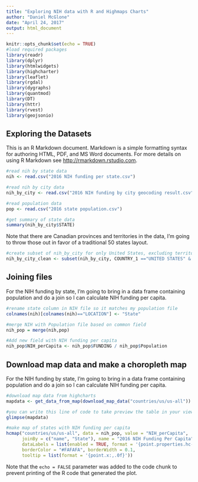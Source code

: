 ---
title: "Exploring NIH data with R and Highmaps Charts"
author: "Daniel McGlone"
date: "April 24, 2017"
output: html_document
---

```{r setup, include=FALSE}
knitr::opts_chunk$set(echo = TRUE)
#load required packages
library(readr)
library(dplyr)
library(htmlwidgets)
library(highcharter)
library(leaflet)
library(rgdal)
library(dygraphs)
library(quantmod)
library(DT)
library(httr)
library(rvest)
library(geojsonio)
```

## Exploring the Datasets

This is an R Markdown document. Markdown is a simple formatting syntax for authoring HTML, PDF, and MS Word documents. For more details on using R Markdown see <http://rmarkdown.rstudio.com>.


```{r NIH data import}
#read nih by state data
nih <- read.csv("2016 NIH funding per state.csv")

#read nih by city data
nih_by_city <- read.csv("2016 NIH funding by city geocoding result.csv")

#read population data
pop <- read.csv("2016 state population.csv")

#get summary of state data
summary(nih_by_city$STATE)

```

Note that there are Canadian provinces and territories in the data, I'm going to throw those out in favor of a traditional 50 states layout.

```{r create subset}
#create subset of nih_by_city for only United States, excluding territories
nih_by_city_clean <- subset(nih_by_city, COUNTRY_1 =="UNITED STATES" & STATE != "AS" & STATE !=  "GU" & STATE != "VI" & STATE != "PR")
```

## Joining files

For the NIH funding by state, I'm going to bring in a data frame containing population and do a join so I can calculate NIH funding per capita.

```{r joining}
#rename state column in NIH file so it matches my population file
colnames(nih)[colnames(nih)=="LOCATION"] <- "State"

#merge NIH with Population file based on common field
nih_pop = merge(nih,pop)

#Add new field with NIH funding per capita
nih_pop$NIH_perCapita <- nih_pop$FUNDING / nih_pop$Population
```

## Download map data and make a choropleth map

For the NIH funding by state, I'm going to bring in a data frame containing population and do a join so I can calculate NIH funding per capita.

```{r mapping}
#download map data from highcharts
mapdata <- get_data_from_map(download_map_data("countries/us/us-all"))

#you can write this line of code to take preview the table in your viewer pane
glimpse(mapdata)

#make map of states with NIH funding per capita
hcmap("countries/us/us-all", data = nih_pop, value = "NIH_perCapita",
      joinBy = c("name", "State"), name = "2016 NIH Funding Per Capita",
      dataLabels = list(enabled = TRUE, format = '{point.properties.hc-a2}'),
      borderColor = "#FAFAFA", borderWidth = 0.1,
      tooltip = list(format = '{point.x:,.0f}'))
```

Note that the `echo = FALSE` parameter was added to the code chunk to prevent printing of the R code that generated the plot.
